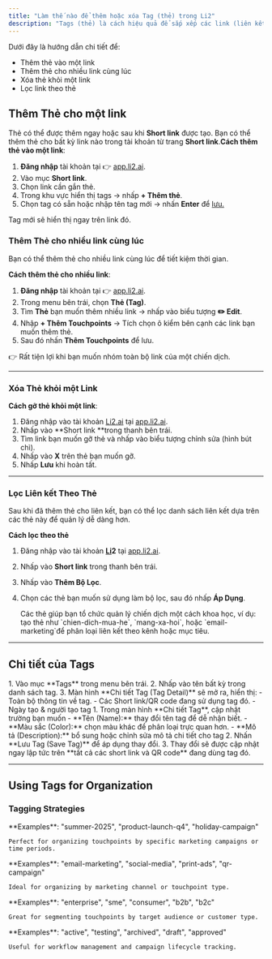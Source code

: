 ```yaml
---
title: "Làm thế nào để thêm hoặc xóa Tag (thẻ) trong Li2"
description: "Tags (thẻ) là cách hiệu quả để sắp xếp các link (liên kết) của bạn, giúp bạn dễ dàng tìm kiếm và lọc chúng theo nhu cầu. Sử dụng thẻ để theo dõi các kênh bạn chia sẻ link, tổ chức link cho một chiến dịch tiếp thị cụ thể, đánh dấu các link yêu thích, và hơn thế nữa."
---
```


Dưới đây là hướng dẫn chi tiết để:

- Thêm thẻ vào một link
- Thêm thẻ cho nhiều link cùng lúc
- Xóa thẻ khỏi một link
- Lọc link theo thẻ

## Thêm Thẻ cho một link

Thẻ có thể được thêm ngay hoặc sau khi **Short link** được tạo. Bạn có thể thêm thẻ cho bất kỳ link nào trong tài khoản từ trang **Short link**.**Cách thêm thẻ vào một link**:

1. **Đăng nhập** tài khoản tại 👉 [app.li2.ai](http://app.li2.ai).
2. Vào mục **Short link**.
3. Chọn link cần gắn thẻ.
4. Trong khu vực hiển thị tags → nhấp **\+ Thêm thẻ**.
5. Chọn tag có sẵn hoặc nhập tên tag mới → nhấn **Enter** để [lưu.](http://lưu.Tr)

Tag mới sẽ hiển thị ngay trên link đó.

### Thêm Thẻ cho nhiều link cùng lúc

Bạn có thể thêm thẻ cho nhiều link cùng lúc để tiết kiệm thời gian.

**Cách thêm thẻ cho nhiều link**:

1. **Đăng nhập** tài khoản tại 👉 [app.li2.ai](http://app.li2.ai).
2. Trong menu bên trái, chọn **Thẻ (Tag)**.
3. Tìm **Thẻ** bạn muốn thêm nhiều link → nhấp vào biểu tượng **✏️ Edit**.
4. Nhập **\+ Thêm Touchpoints**  → Tích chọn ô kiểm bên cạnh các link bạn muốn thêm thẻ.
5. Sau đó nhấn **Thêm Touchpoints** để lưu.

👉 Rất tiện lợi khi bạn muốn nhóm toàn bộ link của một chiến dịch.

---

### Xóa Thẻ khỏi một Link

**Cách gỡ thẻ khỏi một link**:

1. Đăng nhập vào tài khoản [Li2.ai](http://Li2.ai) tại [app.li2.ai](http://app.li2.ai).
2. Nhấp vào \*\*Short link \*\*trong thanh bên trái.
3. Tìm link bạn muốn gỡ thẻ và nhấp vào biểu tượng chỉnh sửa (hình bút chì).
4. Nhấp vào **X** trên thẻ bạn muốn gỡ.
5. Nhấp **Lưu** khi hoàn tất.

---

### Lọc Liên kết Theo Thẻ

Sau khi đã thêm thẻ cho liên kết, bạn có thể lọc danh sách liên kết dựa trên các thẻ này để quản lý dễ dàng hơn.

**Cách lọc theo thẻ**

1. Đăng nhập vào tài khoản [**Li**](http://Li2.ai)**2** tại [app.li2.ai](http://app.li2.ai).
2. Nhấp vào **Short link** trong thanh bên trái.
3. Nhấp vào **Thêm Bộ Lọc**.
4. Chọn các thẻ bạn muốn sử dụng làm bộ lọc, sau đó nhấp **Áp Dụng**.

   <Note>
     Các thẻ giúp bạn tổ chức quản lý chiến dịch một cách khoa học, ví dụ: tạo thẻ như `chien-dich-mua-he`, `mang-xa-hoi`, hoặc `email-marketing`để phân loại liên kết theo kênh hoặc mục tiêu.
   </Note>

---

## Chi tiết của Tags

<AccordionGroup>
  <Accordion title="Xem thông tin Tags">
    1. Vào mục **Tags** trong menu bên trái.
    2. Nhấp vào tên bất kỳ trong danh sách tag.
    3. Màn hình **Chi tiết Tag (Tag Detail)** sẽ mở ra, hiển thị:
       - Toàn bộ thông tin về tag.
       - Các Short link/QR code đang sử dụng tag đó.
       - Ngày tạo & người tạo tag
  </Accordion>
  <Accordion title="Các mục có thể chỉnh sửa">
    1. Trong màn hình **Chi tiết Tag**, cập nhật trường bạn muốn
       - **Tên (Name):** thay đổi tên tag để dễ nhận biết.
       - **Màu sắc (Color):** chọn màu khác để phân loại trực quan hơn.
       - **Mô tả (Description):** bổ sung hoặc chỉnh sửa mô tả chi tiết cho tag
    2. Nhấn **Lưu Tag (Save Tag)** để áp dụng thay đổi.
    3. Thay đổi sẽ được cập nhật ngay lập tức trên **tất cả các short link và QR code** đang dùng tag đó.
  </Accordion>
</AccordionGroup>

---

## Using Tags for Organization

### Tagging Strategies

<CardGroup cols={2}>
  <Card title="Campaign-Based Tagging" icon="calendar" color="#10B981">
    **Examples**: "summer-2025", "product-launch-q4", "holiday-campaign"

    Perfect for organizing touchpoints by specific marketing campaigns or time periods.
  </Card>
  <Card title="Channel-Based Tagging" icon="share-nodes" color="#10B981">
    **Examples**: "email-marketing", "social-media", "print-ads", "qr-campaign"

    Ideal for organizing by marketing channel or touchpoint type.
  </Card>
  <Card title="Audience-Based Tagging" icon="users" color="#10B981">
    **Examples**: "enterprise", "sme", "consumer", "b2b", "b2c"

    Great for segmenting touchpoints by target audience or customer type.
  </Card>
  <Card title="Status-Based Tagging" icon="flag" color="#10B981">
    **Examples**: "active", "testing", "archived", "draft", "approved"

    Useful for workflow management and campaign lifecycle tracking.
  </Card>
</CardGroup>